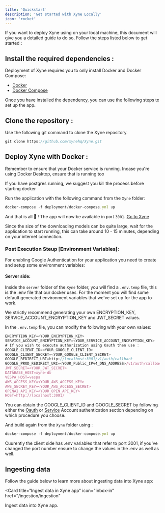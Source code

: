 ```yaml
---
title: 'Quickstart' 
description: 'Get started with Xyne Locally'
icon: 'rocket'
---
```



If you want to deploy Xyne using on your local machine, this document will give you a detailed guide to do so.
Follow the steps listed below to get started : 

## Install the required dependencies : 
Deployment of Xyne requires you to only install Docker and Docker Compose:

- [Docker](https://docs.docker.com/engine/install/) 
- [Docker Compose](https://docs.docker.com/compose/install/)

Once you have installed the dependency, you can use the following steps to set up the app.


## Clone the repository : 

Use the following git command to clone the Xyne repository.
```javascript
git clone https://github.com/xynehq/Xyne.git
```

## Deploy Xyne with Docker  :

<Tip> Remember to ensure that your Docker service is running. Incase you're using Docker Desktop, ensure that is running too </Tip>

<Tip> If you have postgres running, we suggest you kill the process before starting docker </Tip>

Run the application with the following command from the ```Xyne``` folder:
```javascript 
docker-compose -f deployment/docker-compose.yml up
```

And that is all 🎉 ! The app will now be available in port ```3001```.  [Go to Xyne](http://localhost:3001/)

<Info> Since the size of the downloading models can be quite large, wait for the application to start running, this can take around 10 - 15 minutes, depending on your internet connection. </Info>

### Post Execution Steup [Environment Variables]:

For enabling Google Authentication for your application you need to create and setup some environment variables: 

#### Server side: 
Inside the ```server``` folder of the ```Xyne``` folder, you will find a ```.env.temp``` file, this is the .env file that our docker uses.
For the moment you will find some default generated environment variables that we've set up for the app to work.

<Warning> We strictly recommend generating your own ENCRYPTION_KEY, SERVICE_ACCOUNT_ENCRYPTION_KEY and JWT_SECRET values.</Warning>

In the ```.env.temp``` file, you can modify the following with your own values:

```javascript .env.temp file
ENCRYPTION_KEY=<YOUR_ENCRYPTION_KEY>
SERVICE_ACCOUNT_ENCRYPTION_KEY=<YOUR_SERVICE_ACCOUNT_ENCRYPTION_KEY> 
# If you wish to execute authorization using Oauth then use :   
GOOGLE_CLIENT_ID=<YOUR_GOOGLE_CLIENT_ID>
GOOGLE_CLIENT_SECRET=<YOUR_GOOGLE_CLIENT_SECRET>
GOOGLE_REDIRECT_URI=http://localhost:3001/v1/auth/callback
GOOGLE_PROD_REDIRECT_URI=<YOUR_Public_IPv4_DNS_ADDRESS>/v1/auth/callback
JWT_SECRET=<YOUR_JWT_SECRET>
DATABASE_HOST=xyne-db
VESPA_HOST=vespa
AWS_ACCESS_KEY=<YOUR_AWS_ACCESS_KEY>
AWS_SECRET_KEY=<YOUR_AWS_ACCESS_SECRET>
OPENAI_API_KEY=<YOUR_OPEN_API_KEY>
HOST=http://localhost:3001/
```
<Note> You can obtain the GOOGLE_CLIENT_ID and GOOGLE_SECRET by following either the [Oauth](https://xyne.mintlify.app/authentication/oauth) or [Service](https://xyne.mintlify.app/authentication/service-accounts) Account authentication section depending on which procedure you choose.</Note>


And build again from the ``Xyne`` folder using : 

```javascript 
docker-compose -f deployment/docker-compose.yml up 
```

<Note> Cuurently the client side has .env variables that refer to port 3001, if you've changed the port number ensure to change the values in the .env as well as well. </Note>

## Ingesting data 
Follow the guide below to learn more about ingesting data into Xyne app: 

<Card
  title="Ingest data in Xyne app"
  icon="inbox-in"
  href="/ingestion/ingestion"
>
Ingest data into Xyne app.
</Card>

